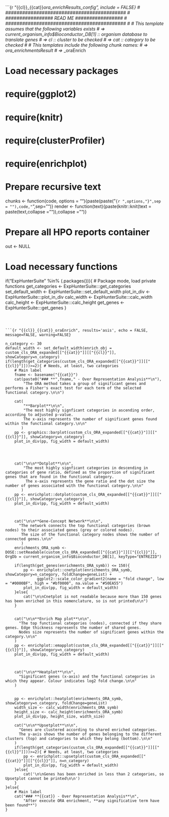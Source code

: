 ```{r "{{cl}}_{{cat}}_ora_enrichResults_config", include = FALSE}
# ###########################################
# ################# READ ME #################
# ###########################################
#
# This template assumes that the following variables exists
# => current_organism_info$Bioconductor_DB[1] :: organism database to translate genes
# => cl :: cluster to be checked
# => cat :: category to be checked
#
# This templates include the following chunk names:
# => <cl>_<cat>_ora_enrichmentsResult
# => <cl>_<cat>_oraEnrich
 
# Load necessary packages
# require(ggplot2)
# require(knitr)
# require(clusterProfiler)
# require(enrichplot)

# Prepare recursive text
chunks <- function(code, options = ""){paste(paste("```{r ",options,"}",sep = ""),code,"```",sep="\n")}
render <- function(text){paste(knitr::knit(text = paste(text,collapse = "\n")),collapse = "\n")}

# Prepare all HPO reports container
out <- NULL

# Load necessary functions
if("ExpHunterSuite" %in% (.packages())){ # Package mode, load private functions
	get_categories <- ExpHunterSuite:::get_categories
	set_default_width <- ExpHunterSuite:::set_default_width
	plot_in_div <- ExpHunterSuite:::plot_in_div
	calc_width <- ExpHunterSuite:::calc_width
	calc_height <- ExpHunterSuite:::calc_height
	get_genes <- ExpHunterSuite:::get_genes
}

```



```{r "{{cl}}_{{cat}}_oraEnrich", results='asis', echo = FALSE, message=FALSE, warning=FALSE}

n_category <- 30
default_width <- set_default_width(enrich_obj = custom_cls_ORA_expanded[["{{cat}}"]][["{{cl}}"]], showCategory=n_category)
if(length(get_categories(custom_cls_ORA_expanded[["{{cat}}"]][["{{cl}}"]]))>=2){ # Needs, at least, two categories
	# Main label
	fname <- basename("{{cat}}") 
	cat(paste0("### **",fname," - Over Representation Analysis**\n"),
		"The ORA method takes a group of significant genes and performs a Fisher's exact test for each term of the selected functional category.\n\n")

	cat(
		"**Barplot**\n\n", 
		"The most highly signficant categories in ascending order, according to adjusted p-value. 
		The x-axis represents the number of significant genes found within the functional category.\n\n"
       )
	pp <- graphics::barplot(custom_cls_ORA_expanded[["{{cat}}"]][["{{cl}}"]], showCategory=n_category)
	plot_in_div(pp, fig_width = default_width)




	cat("\n\n**Dotplot**\n\n",
        "The most highly signficant categories in descending in categories of gene ratio, defined as the proportion of significant genes that are found in the functional category.
         The x-axis represents the gene ratio and the dot size the number of genes associated with the functional category.\n\n"
       )
	pp <- enrichplot::dotplot(custom_cls_ORA_expanded[["{{cat}}"]][["{{cl}}"]], showCategory=n_category)
	plot_in_div(pp, fig_width = default_width)



	cat("\n\n**Gene-Concept Network**\n\n", 
	  "The network connects the top functional categories (brown nodes) to their associated genes (grey or colored nodes).
 	   The size of the functional category nodes shows the number of connected genes.\n\n"
       )
	enrichments_ORA_symb <- DOSE::setReadable(custom_cls_ORA_expanded[["{{cat}}"]][["{{cl}}"]], OrgDb = current_organism_info$Bioconductor_DB[1], keyType="ENTREZID")
	
	if(length(get_genes(enrichments_ORA_symb)) <= 150){
		pp <- enrichplot::cnetplot(enrichments_ORA_symb, showCategory=n_category, foldChange=geneList) +
			  ggplot2::scale_color_gradient2(name = "fold change", low = "#0000BF", high = "#bf0000", na.value = "#50EA55")
		plot_in_div(pp, fig_width = default_width)
	}else{
		cat("\n\nCnetplot is not readable because more than 150 genes has been enriched in this nomenclature, so is not printed\n\n")
	}


	cat("\n\n**Enrich Map plot**\n\n", 
	  "The top functional categories (nodes), connected if they share genes. Edge thickness represents the number of shared genes.
	  Nodes size represents the number of significant genes within the category.\n\n"
	)
	pp <- enrichplot::emapplot(custom_cls_ORA_expanded[["{{cat}}"]][["{{cl}}"]], showCategory=n_category)
	plot_in_div(pp, fig_width = default_width)



	cat("\n\n**Heatplot**\n\n", 
	  "Significant genes (x-axis) and the functional categories in which they appear. Colour indicates log2 fold change.\n\n"
	)


	pp <- enrichplot::heatplot(enrichments_ORA_symb, showCategory=n_category, foldChange=geneList)
	width_size <- calc_width(enrichments_ORA_symb)
	height_size <- calc_height(enrichments_ORA_symb) 
	plot_in_div(pp, height_size, width_size)

	cat("\n\n**Upsetplot**\n\n", 
	  "Genes are clustered according to shared enriched categories. 
	  The y-axis shows the number of genes belonging to the different clusters (top) and categories to which they belong (bottom).\n\n"
	)
	if(length(get_categories(custom_cls_ORA_expanded[["{{cat}}"]][["{{cl}}"]]))>=2){ # Needs, at least, two categories
		pp <- enrichplot::upsetplot(custom_cls_ORA_expanded[["{{cat}}"]][["{{cl}}"]], n=n_category)
		plot_in_div(pp, fig_width = default_width)
	}else{
		cat('\n\nGenes has been enriched in less than 2 categories, so Upsetplot cannot be printed\n\n')
	}
}else{
	# Main label 
	cat("### **{{cat}} - Over Representation Analysis**\n",
		"After execute ORA enrichment, **any significative term have been found**")
}

```



